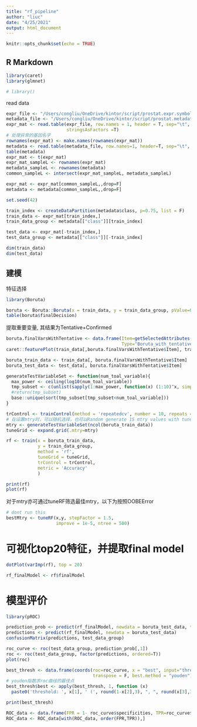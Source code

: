 ```yaml
---
title: "rf_pipeline"
author: "liuc"
date: "4/25/2021"
output: html_document
---
```


```r
knitr::opts_chunk$set(echo = TRUE)
```

## R Markdown

```r
library(caret)
library(glmnet)

# library()
```

read data
```r
expr_file <- "/Users/congliu/OneDrive/kintor/script/prostat.expr.symbol.txt"
metadata_file <- "/Users/congliu/OneDrive/kintor/script/prostat.metadata.txt"
expr_mat <- read.table(expr_file, row.names = 1, header = T, sep="\t", 
                       stringsAsFactors =T)
# 处理异常的基因名字
rownames(expr_mat) <- make.names(rownames(expr_mat))
metadata <- read.table(metadata_file, row.names=1, header=T, sep="\t", stringsAsFactors =T)
table(metadata)
expr_mat <- t(expr_mat)
expr_mat_sampleL <- rownames(expr_mat)
metadata_sampleL <- rownames(metadata)
common_sampleL <- intersect(expr_mat_sampleL, metadata_sampleL)

expr_mat <- expr_mat[common_sampleL,,drop=F]
metadata <- metadata[common_sampleL,,drop=F]

```
```r
set.seed(42)

train_index <- createDataPartition(metadata$class, p=0.75, list = F)
train_data <- expr_mat[train_index,]
train_data_group <- metadata[["class"]][train_index]

test_data <- expr_mat[-train_index,]
test_data_group <- metadata[["class"]][-train_index]

dim(train_data)
dim(test_data)
```

## 建模
特征选择
```r
library(Boruta)

boruta <- Boruta::Boruta(x = train_data, y = train_data_group, pValue=0.01, mcAdj=T, maxRuns=300)
table(boruta$finalDecision)
```
提取重要变量, 其结果为Tentative+Confirmed
```r
boruta.finalVarsWithTentative <- data.frame(Item=getSelectedAttributes(boruta, withTentative = T), 
                                            Type="Boruta_with_tentative")
caret::featurePlot(train_data[,boruta.finalVarsWithTentative$Item], train_data_group, plot="box")

boruta_train_data <- train_data[, boruta.finalVarsWithTentative$Item]
boruta_test_data <- test_data[, boruta.finalVarsWithTentative$Item]
```

```r
generateTestVariableSet <- function(num_toal_variable){
  max_power <- ceiling(log10(num_toal_variable))
  tmp_subset <- c(unlist(sapply(1:max_power, function(x) (1:10)^x, simplify = F)), ceiling(max_power/3))
  #return(tmp_subset)
  base::unique(sort(tmp_subset[tmp_subset<num_toal_variable]))
}

trControl <- trainControl(method = 'repeatedcv', number = 10, repeats = 3)
# 在设置mtry时，可以随机选择，也可以Random generate 15 mtry values with tuneLength = 15
mtry <- generateTestVariableSet(ncol(boruta_train_data))
tuneGrid <- expand.grid(.mtry=mtry)

rf <- train(x = boruta_train_data, 
            y = train_data_group,
            method = 'rf',
            tuneGrid = tuneGrid,
            trControl = trControl,
            metric = 'Accuracy'
            )

print(rf)
plot(rf)
```
对于mtry亦可通过tuneRF筛选最佳mtry，以下为按照OOBEError
```r
# dont run this
bestMtry <- tuneRF(x,y, stepFactor = 1.5, 
                   improve = 1e-5, ntree = 500)
```

# 可视化top20特征，并提取final model
```r
dotPlot(varImp(rf), top = 20)

rf_finalModel <- rf$finalModel
```

# 模型评价
```r
library(pROC)

prediction_prob <- predict(rf_finalModel, newdata = boruta_test_data, type = 'prob')
predictions <- predict(rf_finalModel, newdata = boruta_test_data)
confusionMatrix(predictions, test_data_group)

roc_curve <- roc(test_data_group, prediction_prob[,1])
roc <- roc(test_data_group, factor(predictions, ordered=T))
plot(roc)

best_thresh <- data.frame(coords(roc=roc_curve, x = "best", input="threshold", 
                                 transpose = F, best.method = "youden"))
# youden指数求roc曲线的最佳点
best_thresh$best <- apply(best_thresh, 1, function (x) 
  paste0('threshold: ', x[1], ' (', round(1-x[2],3), ", ", round(x[3],3), ")"))

print(best_thresh)

ROC_data <- data.frame(FPR = 1- roc_curve$specificities, TPR=roc_curve$sensitivities)
ROC_data <- ROC_data[with(ROC_data, order(FPR,TPR)),]


```


